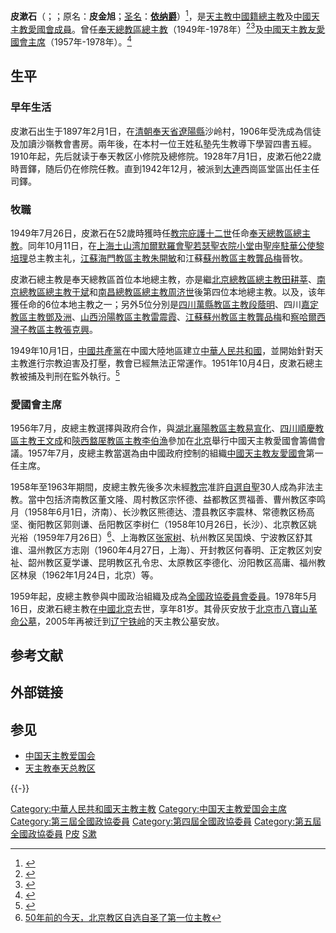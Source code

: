 {{Infobox Christian leader
| honorific-prefix = 
| type             = bishop
| name             = 皮漱石<br>Ignatius P'i Shu-shih
| title            = [[天主教奉天總教區|前奉天總教區總主教]]
| image            = 
| occupation       = 
 
| caption          = 
| image_size       = 
| province         = 
| diocese          = [[天主教奉天總教區|奉天總教區]]
| see              = 
| appointed        = 1949年7月26日
| term_start       = 1949年10月11日
| term_end         = 1978年5月16日
| predecessor      = [[衛忠藩|衛忠藩]]
| successor        = [[金沛獻|金沛獻]] ([[教座從缺|教座從缺]]11年)
| other_post       = {{unbulleted list|[[中國天主教愛國會|中國天主教友愛國會主席]] (1957年-1978年)|[[中國人民政治協商會議全國委員會|全國政協委員會委員]] (19579年-1978年)}}
| ordination       = 1928年7月1日
| ordained_by      = 
| consecration     = 1949年10月11日
| consecrated_by   = [[黎培理|黎培理]]
| cardinal         = 
| created_cardinal_by = 
| rank             = 
| birth_date       = 1897年2月1日
| birth_place      = {{QIN}}[[奉天省|奉天省]][[遼陽縣|遼陽縣]]沙岭村
| death_date       = {{Death date and age|1978|5|16|1897|2|1|}}
| death_place      = {{PRC}}[[北京|北京]]
| nationality      = [[中國人|中國籍]]
| residence        = 
| religion         = [[天主教|天主教]]
| profession       =
| alma_mater       = 
| previous_post    = {{unbulleted list|}}
| motto            = 
| signature        = 
| coat_of_arms     = 
}}
'''皮漱石'''（{{lang-en|Ignatius P'i Shu-shih}}；{{bd|1897年|2月1日|1978年|5月16日|catIdx=皮漱石}}；原名：'''皮金旭'''；[[圣名|圣名]]：'''[[依纳爵|依纳爵]]'''）<ref>{{Cite web |url=http://www.liaoyang.gov.cn/view07.asp?id=2108&flbs=13 |title=辽阳概况>>历史概况>>历史人物 |accessdate=2009-11-05 |archive-date=2018-07-26 |archive-url=https://web.archive.org/web/20180726103626/http://www.liaoyang.gov.cn/view07.asp?id=2108&flbs=13 |dead-url=yes }}</ref>，是[[天主教|天主教]][[中國人|中國籍]][[總主教|總主教]]及[[中國天主教愛國會|中國天主教愛國會成員]]。曾任[[天主教奉天總教區|奉天總教區總主教]]（1949年-1978年）<ref>{{Cite web |url=http://www.gcatholic.org/dioceses/diocese/mukd0.htm |title=Metropolitan Archdiocese of Shenyang 瀋陽 |access-date=2022年1月28日 |archive-date=2014年2月4日 |archive-url=https://web.archive.org/web/20140204044840/http://www.gcatholic.org/dioceses/diocese/mukd0.htm |dead-url=no }}</ref><ref>{{Cite web |url=http://www.catholic-hierarchy.org/bishop/bpish.html |title=Archbishop Ignatius P’i-Shu-Shih † |access-date=2020年1月19日 |archive-date=2013年9月29日 |archive-url=https://web.archive.org/web/20130929105943/http://www.catholic-hierarchy.org/bishop/bpish.html |dead-url=no }}</ref>及[[中國天主教愛國會|中國天主教友愛國會主席]]（1957年-1978年）。<ref>{{Cite web |url=http://cppcc.people.com.cn/GB/49056/6049853.html |title=中国天主教爱国会及历届主席副主席 |access-date=2009-11-05 |archive-date=2016-03-04 |archive-url=https://web.archive.org/web/20160304075324/http://cppcc.people.com.cn/GB/49056/6049853.html |dead-url=no }}</ref>

== 生平 ==
===早年生活===
{{中國天主教}}
皮漱石出生于1897年2月1日，在[[清朝|清朝]][[奉天省|奉天省]][[遼陽縣|遼陽縣]]沙岭村，1906年受洗成為信徒及加讀沙嶺教會書房。兩年後，在本村一位王姓私塾先生教導下學習四書五經。1910年起，先后就读于奉天教区小修院及總修院。1928年7月1日，皮漱石他22歲時晋鐸，随后仍在修院任教。直到1942年12月，被派到[[大連|大連]]西崗區堂區出任主任司鐸。 

===牧職===
1949年7月26日，皮漱石在52歲時獲時任[[教宗|教宗]][[庇護十二世|庇護十二世]]任命[[天主教奉天總教區|奉天總教區總主教]]。同年10月11日，在[[上海|上海]][[土山湾|土山湾]][[加爾默羅會聖若瑟聖衣院|加爾默羅會聖若瑟聖衣院小堂]]由[[教廷駐華大使列表|聖座駐華公使]][[黎培理|黎培理]]总主教主礼，[[江蘇|江蘇]][[天主教海門教區|海門教區主教]][[朱開敏|朱開敏]]和江蘇[[天主教蘇州教區|蘇州教區主教]][[龔品梅|龔品梅]]晉牧。

皮漱石總主教是奉天總教區首位本地總主教，亦是繼[[天主教北京總教區|北京總教區總主教]][[田耕莘|田耕莘]]、[[天主教南京總教區|南京總教區總主教]][[于斌|于斌]]和[[天主教南昌總教區|南昌總教區總主教]][[周济世|周济世]]後第四位本地總主教。以及，该年獲任命的6位本地主教之一；另外5位分別是[[四川|四川]][[天主教萬縣教區|萬縣教區主教]][[段蔭明|段蔭明]]、四川[[天主教嘉定教區|嘉定教區主教]][[鄧及洲|鄧及洲]]、[[山西|山西]][[天主教汾陽教區|汾陽教區主教]][[雷震霞|雷震霞]]、[[江蘇|江蘇]][[天主教蘇州教區|蘇州教區主教]][[龔品梅|龔品梅]]和[[察哈爾省_(中華民國)|察哈爾]][[天主教西灣子教區|西灣子教區主教]][[張克興|張克興]]。

1949年10月1日，[[中國共產黨|中國共產黨]]在中國大陸地區建立[[中華人民共和國|中華人民共和國]]，並開始針對天主教進行宗教迫害及打壓，教會已經無法正常運作。1951年10月4日，皮漱石總主教被捕及判刑在監外執行。<ref> {{Cite book |author=刘志庆 |editor= |title=中国天主教教区沿革史 |location= 中國 | publisher =中国社会科学出版社 | date =2017年 |pages =75頁 |ISBN = |accessdate= |url= |language =zh | quote =  }} </ref>

===愛國會主席===
1956年7月，皮總主教選擇與政府合作，與[[湖北|湖北]][[天主教襄陽教區|襄陽教區主教]][[易宣化|易宣化]]、[[四川|四川]][[天主教順慶教區|順慶教區主教]][[王文成|王文成]]和[[陝西|陝西]][[天主教盩厔教區|盩厔教區主教]][[李伯漁|李伯漁]]參加在[[北京|北京]]舉行中國天主教愛國會籌備會議。1957年7月，皮總主教當選為由中國政府控制的組織[[中國天主教愛國會|中國天主教友愛國會]]第一任主席。

1958年至1963年期間，皮總主教先後多次未經[[教宗|教宗]]准許[[中國自選自聖主教列表|自選自聖]]30人成為非法主教。當中包括济南教区董文隆、周村教区宗怀德、益都教区贾福善、曹州教区李鸣月（1958年6月1日，济南）、长沙教区熊德达、澧县教区李震林、常德教区杨高坚、衡阳教区郭则谦、岳阳教区李树仁（1958年10月26日，长沙）、北京教区姚光裕（1959年7月26日）<ref>[http://www.tianzhujiao.org/showtopic-30463.html 50年前的今天，北京教区自选自圣了第一位主教]</ref>、上海教区[[张家树|张家树]]、杭州教区吴国焕、宁波教区舒其谁、温州教区方志刚（1960年4月27日，上海）、开封教区何春明、正定教区刘安祉、韶州教区夏学谦、昆明教区孔令忠、太原教区李德化、汾阳教区高庸、福州教区林泉（1962年1月24日，北京）等。

1959年起，皮總主教參與中國政治組織及成為[[中國人民政治協商會議全國委員會|全國政協委員會委員]]。1978年5月16日，皮漱石總主教在[[中國|中國]][[北京|北京]]去世，享年81岁。其骨灰安放于[[北京市八寶山革命公墓|北京市八寶山革命公墓]]，2005年再被迁到[[辽宁|辽宁]][[铁岭|铁岭]]的天主教公墓安放。

== 参考文献 ==
<div class="references-small">
<references />
</div>

== 外部链接 ==

== 参见 ==
{{Portal box|天主教|人物}}
* [[中国天主教爱国会|中国天主教爱国会]]
* [[天主教奉天总教区|天主教奉天总教区]]

{{-}}
{{中国基督教史|PRC}}

[[Category:中華人民共和國天主教主教|Category:中華人民共和國天主教主教]]
[[Category:中国天主教爱国会主席|Category:中国天主教爱国会主席]]
[[Category:第三屆全國政協委員|Category:第三屆全國政協委員]]
[[Category:第四屆全國政協委員|Category:第四屆全國政協委員]]
[[Category:第五屆全國政協委員|Category:第五屆全國政協委員]]
[[Category:遼陽人|P皮]]
[[Category:皮姓|S漱]]